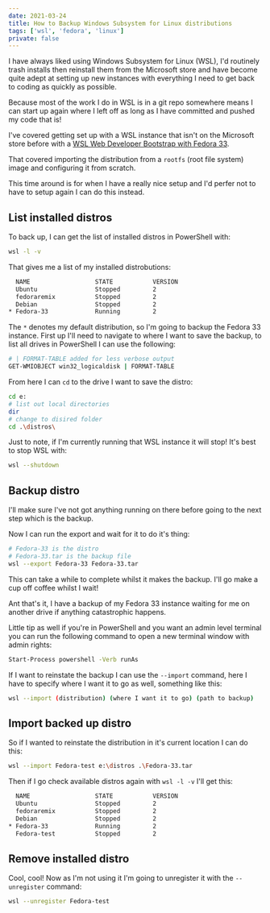 ```yaml
---
date: 2021-03-24
title: How to Backup Windows Subsystem for Linux distributions
tags: ['wsl', 'fedora', 'linux']
private: false
---
```


I have always liked using Windows Subsystem for Linux (WSL), I'd
routinely trash installs then reinstall them from the Microsoft store
and have become quite adept at setting up new instances with
everything I need to get back to coding as quickly as possible.

Because most of the work I do in WSL is in a git repo somewhere means
I can start up again where I left off as long as I have committed and
pushed my code that is!

I've covered getting set up with a WSL instance that isn't on the
Microsoft store before with a [WSL Web Developer Bootstrap with Fedora
33].

That covered importing the distribution from a `rootfs` (root file
system) image and configuring it from scratch.

This time around is for when I have a really nice setup and I'd perfer
not to have to setup again I can do this instead.

## List installed distros

To back up, I can get the list of installed distros in PowerShell
with:

```bash
wsl -l -v
```

That gives me a list of my installed distrobutions:

```bash
  NAME                  STATE           VERSION
  Ubuntu                Stopped         2
  fedoraremix           Stopped         2
  Debian                Stopped         2
* Fedora-33             Running         2
```

The `*` denotes my default distribution, so I'm going to backup the
Fedora 33 instance. First up I'll need to navigate to where I want to
save the backup, to list all drives in PowerShell I can use the
following:

```bash
# | FORMAT-TABLE added for less verbose output
GET-WMIOBJECT win32_logicaldisk | FORMAT-TABLE
```

From here I can `cd` to the drive I want to save the distro:

```bash
cd e:
# list out local directories
dir
# change to disired folder
cd .\distros\
```

Just to note, if I'm currently running that WSL instance it will stop!
It's best to stop WSL with:

```bash
wsl --shutdown
```

## Backup distro

I'll make sure I've not got anything running on there before going to
the next step which is the backup.

Now I can run the export and wait for it to do it's thing:

```bash
# Fedora-33 is the distro
# Fedora-33.tar is the backup file
wsl --export Fedora-33 Fedora-33.tar
```

This can take a while to complete whilst it makes the backup. I'll go
make a cup off coffee whilst I wait!

Ant that's it, I have a backup of my Fedora 33 instance waiting for me
on another drive if anything catastrophic happens.

Little tip as well if you're in PowerShell and you want an admin level
terminal you can run the following command to open a new terminal
window with admin rights:

```bash
Start-Process powershell -Verb runAs
```

If I want to reinstate the backup I can use the `--import` command,
here I have to specify where I want it to go as well, something like
this:

```bash
wsl --import (distribution) (where I want it to go) (path to backup)
```

## Import backed up distro

So if I wanted to reinstate the distribution in it's current location
I can do this:

```bash
wsl --import Fedora-test e:\distros .\Fedora-33.tar
```

Then if I go check available distros again with `wsl -l -v` I'll get
this:

```bash
  NAME                  STATE           VERSION
  Ubuntu                Stopped         2
  fedoraremix           Stopped         2
  Debian                Stopped         2
* Fedora-33             Running         2
  Fedora-test           Stopped         2
```

## Remove installed distro

Cool, cool! Now as I'm not using it I'm going to unregister it with
the `--unregister` command:

```bash
wsl --unregister Fedora-test
```

[wsl web developer bootstrap with fedora 33]:
  https://scottspence.com/2021/01/06/fedora-bootstrap-from-scratch/
